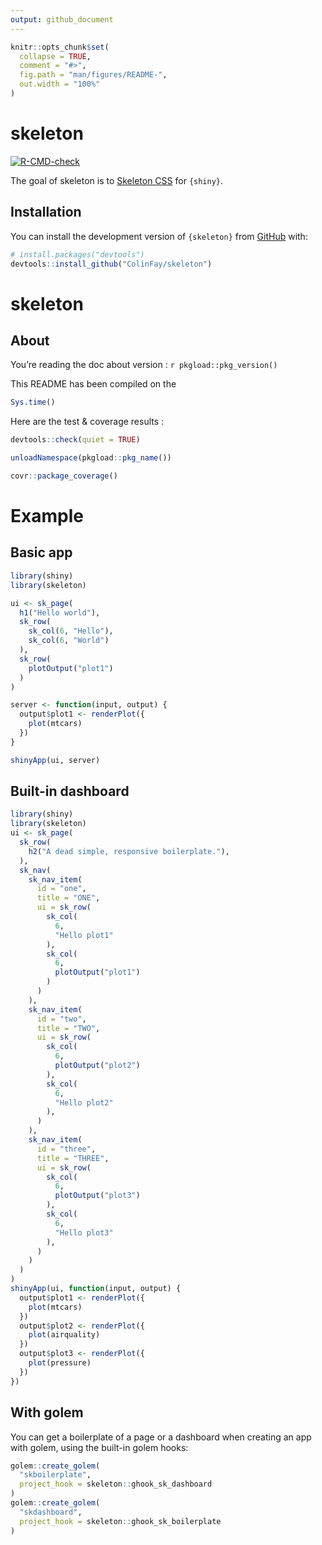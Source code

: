 ```yaml
---
output: github_document
---
```


<!-- README.md is generated from README.Rmd. Please edit that file -->

```r
knitr::opts_chunk$set(
  collapse = TRUE,
  comment = "#>",
  fig.path = "man/figures/README-",
  out.width = "100%"
)
```

# skeleton

<!-- badges: start -->
[![R-CMD-check](https://github.com/ColinFay/skeleton/actions/workflows/R-CMD-check.yaml/badge.svg)](https://github.com/ColinFay/skeleton/actions/workflows/R-CMD-check.yaml)
<!-- badges: end -->

The goal of skeleton is to [Skeleton CSS](http://getskeleton.com/) for `{shiny}`.

## Installation

You can install the development version of `{skeleton}` from [GitHub](https://github.com/) with:

``` r
# install.packages("devtools")
devtools::install_github("ColinFay/skeleton")
```
# skeleton

## About

You're reading the doc about version : `r pkgload::pkg_version()`

This README has been compiled on the

```r
Sys.time()
```

Here are the test & coverage results :

```r
devtools::check(quiet = TRUE)
```

```r
unloadNamespace(pkgload::pkg_name())
```

```r
covr::package_coverage()
```

# Example

## Basic app
```r
library(shiny)
library(skeleton)

ui <- sk_page(
  h1("Hello world"),
  sk_row(
    sk_col(6, "Hello"),
    sk_col(6, "World")
  ),
  sk_row(
    plotOutput("plot1")
  )
)

server <- function(input, output) {
  output$plot1 <- renderPlot({
    plot(mtcars)
  })
}

shinyApp(ui, server)
```

## Built-in dashboard

```r
library(shiny)
library(skeleton)
ui <- sk_page(
  sk_row(
    h2("A dead simple, responsive boilerplate."),
  ),
  sk_nav(
    sk_nav_item(
      id = "one",
      title = "ONE",
      ui = sk_row(
        sk_col(
          6,
          "Hello plot1"
        ),
        sk_col(
          6,
          plotOutput("plot1")
        )
      )
    ),
    sk_nav_item(
      id = "two",
      title = "TWO",
      ui = sk_row(
        sk_col(
          6,
          plotOutput("plot2")
        ),
        sk_col(
          6,
          "Hello plot2"
        ),
      )
    ),
    sk_nav_item(
      id = "three",
      title = "THREE",
      ui = sk_row(
        sk_col(
          6,
          plotOutput("plot3")
        ),
        sk_col(
          6,
          "Hello plot3"
        ),
      )
    )
  )
)
shinyApp(ui, function(input, output) {
  output$plot1 <- renderPlot({
    plot(mtcars)
  })
  output$plot2 <- renderPlot({
    plot(airquality)
  })
  output$plot3 <- renderPlot({
    plot(pressure)
  })
})
```

## With golem

You can get a boilerplate of a page or a dashboard when creating an app with golem, using the built-in golem hooks:

```r
golem::create_golem(
  "skboilerplate",
  project_hook = skeleton::ghook_sk_dashboard
)
golem::create_golem(
  "skdashboard",
  project_hook = skeleton::ghook_sk_boilerplate
)
```



